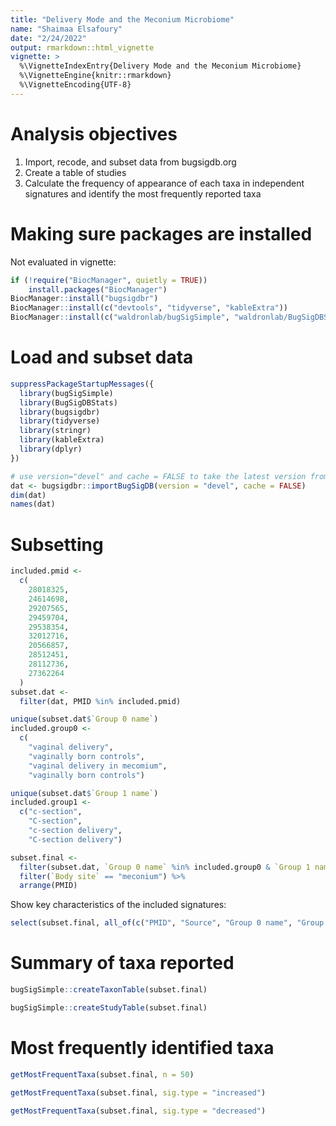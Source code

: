 ```yaml
---
title: "Delivery Mode and the Meconium Microbiome"
name: "Shaimaa Elsafoury"
date: "2/24/2022"
output: rmarkdown::html_vignette
vignette: >
  %\VignetteIndexEntry{Delivery Mode and the Meconium Microbiome}
  %\VignetteEngine{knitr::rmarkdown}
  %\VignetteEncoding{UTF-8}
---
```



# Analysis objectives

1. Import, recode, and subset data from bugsigdb.org    
2. Create a table of studies
3. Calculate the frequency of appearance of each taxa in independent signatures and identify the most frequently reported taxa

# Making sure packages are installed

Not evaluated in vignette:
```r
if (!require("BiocManager", quietly = TRUE))
    install.packages("BiocManager")
BiocManager::install("bugsigdbr")
BiocManager::install(c("devtools", "tidyverse", "kableExtra"))
BiocManager::install(c("waldronlab/bugSigSimple", "waldronlab/BugSigDBStats"))
```

# Load and subset data

```r
suppressPackageStartupMessages({
  library(bugSigSimple)
  library(BugSigDBStats)
  library(bugsigdbr)
  library(tidyverse)
  library(stringr)
  library(kableExtra)
  library(dplyr)
})
```

```r
# use version="devel" and cache = FALSE to take the latest version from bugsigdb.org
dat <- bugsigdbr::importBugSigDB(version = "devel", cache = FALSE) 
dim(dat)
names(dat)
```

# Subsetting

```r
included.pmid <-
  c(
    28018325,
    24614698,
    29207565,
    29459704,
    29538354,
    32012716,
    20566857,
    28512451,
    28112736,
    27362264
  )
subset.dat <-
  filter(dat, PMID %in% included.pmid) 
```

```r
unique(subset.dat$`Group 0 name`)
included.group0 <-
  c(
    "vaginal delivery",
    "vaginally born controls",
    "vaginal delivery in mecomium",
    "vaginally born controls")
```

```r
unique(subset.dat$`Group 1 name`)
included.group1 <-
  c("c-section",
    "C-section",
    "c-section delivery",
    "C-section delivery")
```


```r
subset.final <-
  filter(subset.dat, `Group 0 name` %in% included.group0 & `Group 1 name` %in% included.group1) %>%
  filter(`Body site` == "meconium") %>%
  arrange(PMID)
```
Show key characteristics of the included signatures:
```r
select(subset.final, all_of(c("PMID", "Source", "Group 0 name", "Group 1 name", "Abundance in Group 1")))
```


# Summary of taxa reported

```r
bugSigSimple::createTaxonTable(subset.final)
```

```r
bugSigSimple::createStudyTable(subset.final)
```

# Most frequently identified taxa

```r
getMostFrequentTaxa(subset.final, n = 50)
```

```r
getMostFrequentTaxa(subset.final, sig.type = "increased")
```

```r
getMostFrequentTaxa(subset.final, sig.type = "decreased")
```
